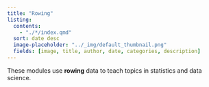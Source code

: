 ```yaml
---
title: "Rowing"
listing:
  contents:
    - "./*/index.qmd"
  sort: date desc
  image-placeholder: "../_img/default_thumbnail.png"
  fields: [image, title, author, date, categories, description]
---
```


These modules use **rowing** data to teach topics in statistics and data science.
